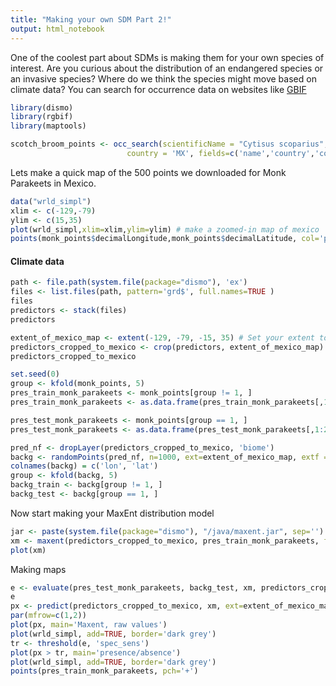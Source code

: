 ```yaml
---
title: "Making your own SDM Part 2!"
output: html_notebook
---
```


One of the coolest part about SDMs is making them for your own species of interest.  Are you curious about the distribution of an endangered species or an invasive species?  Where do we think the species might move based on climate data? You can search for occurrence data on websites like [GBIF](https://www.gbif.org)

```r
library(dismo)
library(rgbif)
library(maptools)
```


```r
scotch_broom_points <- occ_search(scientificName = "Cytisus scoparius", 
                          country = 'MX', fields=c('name','country','countryCode','stateProvince','year','decimalLatitude','decimalLongitude'), limit = 500, return = 'data')
```


Lets make a quick map of the 500 points we downloaded for Monk Parakeets in Mexico.
```r
data("wrld_simpl")
xlim <- c(-129,-79)
ylim <- c(15,35)
plot(wrld_simpl,xlim=xlim,ylim=ylim) # make a zoomed-in map of mexico
points(monk_points$decimalLongitude,monk_points$decimalLatitude, col='purple')
```

#### Climate data
```r
path <- file.path(system.file(package="dismo"), 'ex')
files <- list.files(path, pattern='grd$', full.names=TRUE )
files
predictors <- stack(files)
predictors

extent_of_mexico_map <- extent(-129, -79, -15, 35) # Set your extent to the area we're focused on
predictors_cropped_to_mexico <- crop(predictors, extent_of_mexico_map)
predictors_cropped_to_mexico
```

```r
set.seed(0)
group <- kfold(monk_points, 5)
pres_train_monk_parakeets <- monk_points[group != 1, ]
pres_train_monk_parakeets <- as.data.frame(pres_train_monk_parakeets[,1:2])

pres_test_monk_parakeets <- monk_points[group == 1, ]
pres_test_monk_parakeets <- as.data.frame(pres_test_monk_parakeets[,1:2])

```

```r
pred_nf <- dropLayer(predictors_cropped_to_mexico, 'biome')
backg <- randomPoints(pred_nf, n=1000, ext=extent_of_mexico_map, extf = 1.25)
colnames(backg) = c('lon', 'lat')
group <- kfold(backg, 5)
backg_train <- backg[group != 1, ]
backg_test <- backg[group == 1, ]
```

Now start making your MaxEnt distribution model
```r
jar <- paste(system.file(package="dismo"), "/java/maxent.jar", sep='')
xm <- maxent(predictors_cropped_to_mexico, pres_train_monk_parakeets, factors='biome')
plot(xm)
```

Making maps
```r
e <- evaluate(pres_test_monk_parakeets, backg_test, xm, predictors_cropped_to_mexico)
e
px <- predict(predictors_cropped_to_mexico, xm, ext=extent_of_mexico_map, progress='')
par(mfrow=c(1,2))
plot(px, main='Maxent, raw values')
plot(wrld_simpl, add=TRUE, border='dark grey')
tr <- threshold(e, 'spec_sens')
plot(px > tr, main='presence/absence')
plot(wrld_simpl, add=TRUE, border='dark grey')
points(pres_train_monk_parakeets, pch='+')
```

